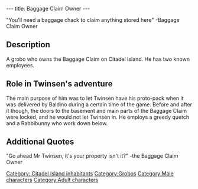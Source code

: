 ---
title: Baggage Claim Owner
---

"You'll need a baggage chack to claim anything stored here"
-Baggage Claim Owner

{{Character|
Name=Baggage Claim Owner|
Image=Grobo.JPG|
Race=[[Grobo]]|
Gender=Male|
Size=Medium|
Age=Adult}}

==Description==

A grobo who owns the Baggage Claim on Citadel Island. He has two known employees.

==Role in Twinsen's adventure==

The main purpose of him was to let Twinsen have his proto-pack when it was delivered by Baldino during a certain time of the game. 
Before and after it though, the doors to the basement and main parts of the Baggage Claim were locked, and he would not let
Twinsen in. He employs a greedy quetch and a Rabbibunny who work down below.

==Additional Quotes==

"Go ahead Mr Twinsen, it's your property isn't it?"
-the Baggage Claim Owner



[[Category: Citadel Island inhabitants]]
[[Category:Grobos]]
[[Category:Male characters]][[Category:Adult characters]]